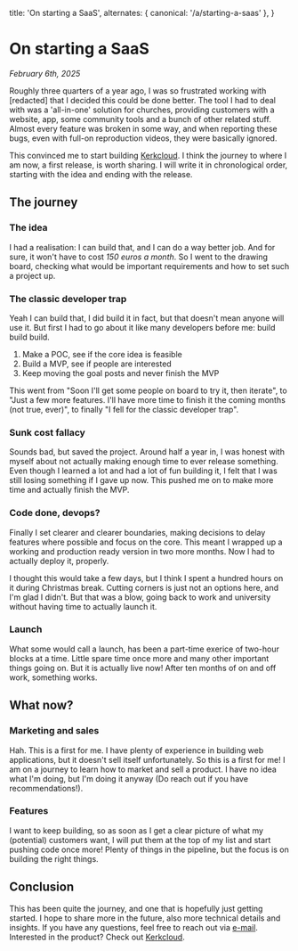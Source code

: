  title: 'On starting a SaaS',
  alternates: { canonical: '/a/starting-a-saas' },
}

# On starting a SaaS

_February 6th, 2025_

Roughly three quarters of a year ago, I was so frustrated working with [redacted] that I decided this could be done better. The tool I had to deal with was a 'all-in-one' solution for churches, providing customers with a website, app, some community tools and a bunch of other related stuff. Almost every feature was broken in some way, and when reporting these bugs, even with full-on reproduction videos, they were basically ignored.

This convinced me to start building [Kerkcloud](https://kerkcloud.nl/). I think the journey to where I am now, a first release, is worth sharing. I will write it in chronological order, starting with the idea and ending with the release.

## The journey

### The idea

I had a realisation: I can build that, and I can do a way better job. And for sure, it won't have to cost _150 euros a month_. So I went to the drawing board, checking what would be important requirements and how to set such a project up.

### The classic developer trap

Yeah I can build that, I did build it in fact, but that doesn't mean anyone will use it. But first I had to go about it like many developers before me: build build build.

1. Make a POC, see if the core idea is feasible
2. Build a MVP, see if people are interested
3. Keep moving the goal posts and never finish the MVP

This went from "Soon I'll get some people on board to try it, then iterate", to "Just a few more features. I'll have more time to finish it the coming months (not true, ever)", to finally "I fell for the classic developer trap".

### Sunk cost fallacy

Sounds bad, but saved the project. Around half a year in, I was honest with myself about not actually making enough time to ever release something. Even though I learned a lot and had a lot of fun building it, I felt that I was still losing something if I gave up now. This pushed me on to make more time and actually finish the MVP.

### Code done, devops?

Finally I set clearer and clearer boundaries, making decisions to delay features where possible and focus on the core. This meant I wrapped up a working and production ready version in two more months. Now I had to actually deploy it, properly.

I thought this would take a few days, but I think I spent a hundred hours on it during Christmas break. Cutting corners is just not an options here, and I'm glad I didn't. But that was a blow, going back to work and university without having time to actually launch it.

### Launch

What some would call a launch, has been a part-time exerice of two-hour blocks at a time. Little spare time once more and many other important things going on. But it is actually live now! After ten months of on and off work, something works.

## What now?

### Marketing and sales

Hah. This is a first for me. I have plenty of experience in building web applications, but it doesn't sell itself unfortunately. So this is a first for me! I am on a journey to learn how to market and sell a product. I have no idea what I'm doing, but I'm doing it anyway (Do reach out if you have recommendations!).

### Features

I want to keep building, so as soon as I get a clear picture of what my (potential) customers want, I will put them at the top of my list and start pushing code once more! Plenty of things in the pipeline, but the focus is on building the right things.

## Conclusion

This has been quite the journey, and one that is hopefully just getting started. I hope to share more in the future, also more technical details and insights. If you have any questions, feel free to reach out via [e-mail](mailto:info@simonvreman.nl). Interested in the product? Check out [Kerkcloud](https://kerkcloud.nl/).
